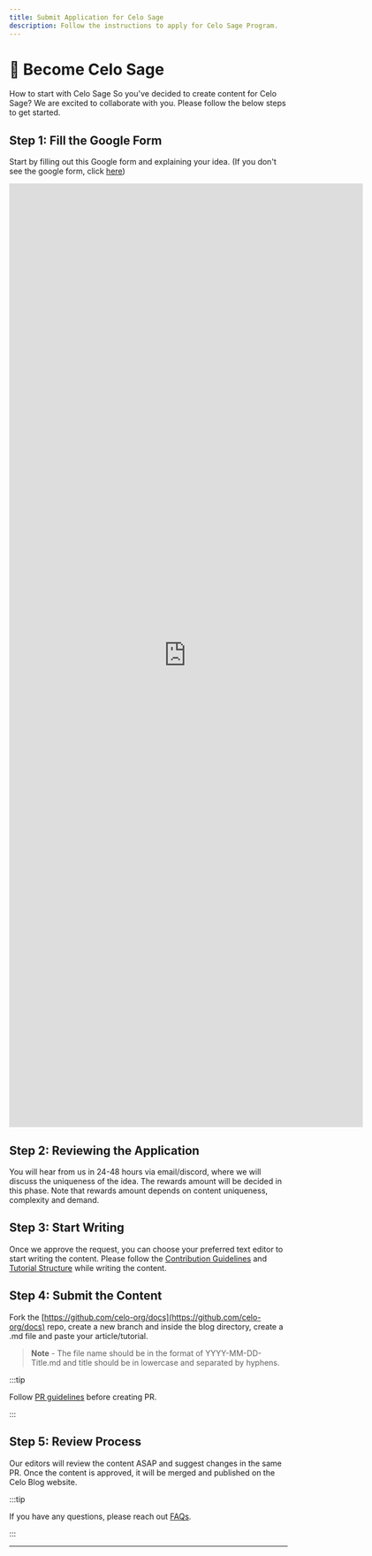 ```yaml
---
title: Submit Application for Celo Sage
description: Follow the instructions to apply for Celo Sage Program.
---
```


# 🌱 Become Celo Sage

How to start with Celo Sage
So you've decided to create content for Celo Sage? We are excited to collaborate with you. Please follow the below steps to get started.

## Step 1: Fill the Google Form

Start by filling out this Google form and explaining your idea. (If you don't see the google form, click [here](https://forms.gle/BAwSsvCqmrHo8gvb9))

<div style={{position: "relative", paddingBottom: "56.25%", paddingTop: 25, height: 0}}>
  <iframe style={{position: "absolute", top: 0, left: 0, width: "100%", height: "100%"}} src="https://docs.google.com/forms/d/e/1FAIpQLSebVZvLU0XvFQ2yW6Kmgu8n6Lu6aTdoIQAv41n5b-j-uH-IOQ/viewform?embedded=true" width="640" height="1706" frameborder="0" marginheight="0" marginwidth="0">Loading…</iframe>
</div>

## Step 2: Reviewing the Application

You will hear from us in 24-48 hours via email/discord, where we will discuss the uniqueness of the idea. The rewards amount will be decided in this phase. Note that rewards amount depends on content uniqueness, complexity and demand.

## Step 3: Start Writing

Once we approve the request, you can choose your preferred text editor to start writing the content. Please follow the [Contribution Guidelines](/community/celo-sage/contribution-guidelines) and [Tutorial Structure](/community/celo-sage/tutorial-structure) while writing the content.

## Step 4: Submit the Content

Fork the [https://github.com/celo-org/docs](https://github.com/celo-org/docs) repo, create a new branch and inside the blog directory, create a .md file and paste your article/tutorial.

> **Note** - The file name should be in the format of YYYY-MM-DD-Title.md and title should be in lowercase and separated by hyphens.

:::tip

Follow [PR guidelines](/community/celo-sage/contribution-guidelines#how-to-create-a-pr) before creating PR.

:::

## Step 5: Review Process 

Our editors will review the content ASAP and suggest changes in the same PR. Once the content is approved, it will be merged and published on the Celo Blog website.

:::tip

If you have any questions, please reach out [FAQs](/community/celo-sage/faq).

:::

---
